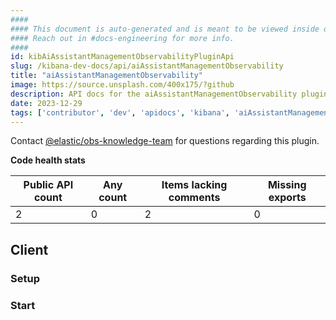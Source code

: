 ```yaml
---
####
#### This document is auto-generated and is meant to be viewed inside our experimental, new docs system.
#### Reach out in #docs-engineering for more info.
####
id: kibAiAssistantManagementObservabilityPluginApi
slug: /kibana-dev-docs/api/aiAssistantManagementObservability
title: "aiAssistantManagementObservability"
image: https://source.unsplash.com/400x175/?github
description: API docs for the aiAssistantManagementObservability plugin
date: 2023-12-29
tags: ['contributor', 'dev', 'apidocs', 'kibana', 'aiAssistantManagementObservability']
---
```




Contact [@elastic/obs-knowledge-team](https://github.com/orgs/elastic/teams/obs-knowledge-team) for questions regarding this plugin.

**Code health stats**

| Public API count  | Any count | Items lacking comments | Missing exports |
|-------------------|-----------|------------------------|-----------------|
| 2 | 0 | 2 | 0 |

## Client

### Setup
<DocDefinitionList data={[aiAssistantManagementObservabilityObj.client.setup]}/>

### Start
<DocDefinitionList data={[aiAssistantManagementObservabilityObj.client.start]}/>

